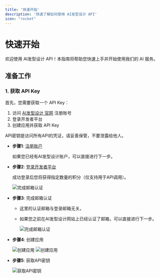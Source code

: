 ```yaml
---
title: '快速开始'
description: '快速了解如何使用 AI发型设计 API'
icon: "rocket"
---
```


# 快速开始

欢迎使用 AI发型设计 API！本指南将帮助您快速上手并开始使用我们的 AI 服务。

## 准备工作

### 1. 获取 API Key

首先，您需要获取一个 API Key：

1. 访问 [AI发型设计 官网](https://www.ailabtools.com) 注册账号
2. 登录开发者平台
3. 创建应用并获取 API Key

<Warning>
  API密钥是访问所有API的凭证，请妥善保管，不要泄露给他人。
</Warning>

- **步骤1**: <a href="https://www.ailabtools.com/account/signup" target="_blank">注册账户</a>

  如果您已经有AI发型设计账户，可以直接进行下一步。

- **步骤2**: <a href="https://www.ailabtools.com/developer-platform" target="_blank">登录开发者平台</a>

  成功登录后您将获得指定数量的积分（仅支持用于API调用）。

  ![完成邮箱认证](https://ai-resource.ailabtools.com/apiDoc/GET_API_KEY-1.webp)

- **步骤3**: 完成邮箱认证

  - 这里的认证邮箱与登录邮箱无关。
  - 如果您之前在AI发型设计网站上已经认证了邮箱，可以直接进行下一步。

    ![完成邮箱认证](https://ai-resource.ailabtools.com/apiDoc/GET_API_KEY-2.webp)

- **步骤4**: 创建应用

  ![创建应用](https://ai-resource.ailabtools.com/apiDoc/GET_API_KEY-3.webp)
  ![创建应用](https://ai-resource.ailabtools.com/apiDoc/GET_API_KEY-4.webp)

- **步骤5**: 获取API密钥

  ![获取API密钥](https://ai-resource.ailabtools.com/apiDoc/GET_API_KEY-5.webp)
